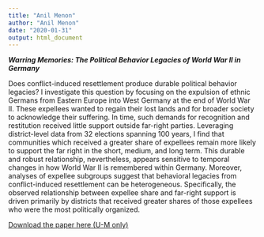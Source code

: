 ```yaml
---
title: "Anil Menon"
author: "Anil Menon"
date: "2020-01-31"
output: html_document
---
```


***Warring Memories: The Political Behavior Legacies of World War II in Germany***

Does conflict-induced resettlement produce durable political behavior legacies? I investigate this question by focusing on the expulsion of ethnic Germans from Eastern Europe into West Germany at the end of World War II. These expellees wanted to regain their lost lands and for broader society to acknowledge their suffering. In time, such demands for recognition and restitution received little support outside far-right parties. Leveraging district-level data from 32 elections spanning 100 years, I find that communities which received a greater share of expellees remain more likely to support the far right in the short, medium, and long term. This durable and robust relationship, nevertheless, appears sensitive to temporal changes in how World War II is remembered within Germany. Moreover, analyses of expellee subgroups suggest that behavioral legacies from conflict-induced resettlement can be heterogeneous. Specifically, the observed relationship between expellee share and far-right support is driven primarily by districts that received greater shares of those expellees who were the most politically organized.

<a href="https://drive.google.com/open?id=1VMpkBGx5UpSTDNrjdd_LbwH1wHtGsE68">Download the paper here (U-M only)</a>\


